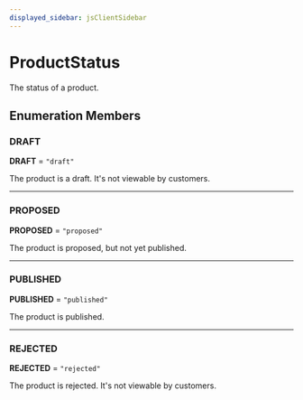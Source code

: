 ```yaml
---
displayed_sidebar: jsClientSidebar
---
```



# ProductStatus

The status of a product.

## Enumeration Members

### DRAFT

 **DRAFT** = ``"draft"``

The product is a draft. It's not viewable by customers.

___

### PROPOSED

 **PROPOSED** = ``"proposed"``

The product is proposed, but not yet published.

___

### PUBLISHED

 **PUBLISHED** = ``"published"``

The product is published.

___

### REJECTED

 **REJECTED** = ``"rejected"``

The product is rejected. It's not viewable by customers.
